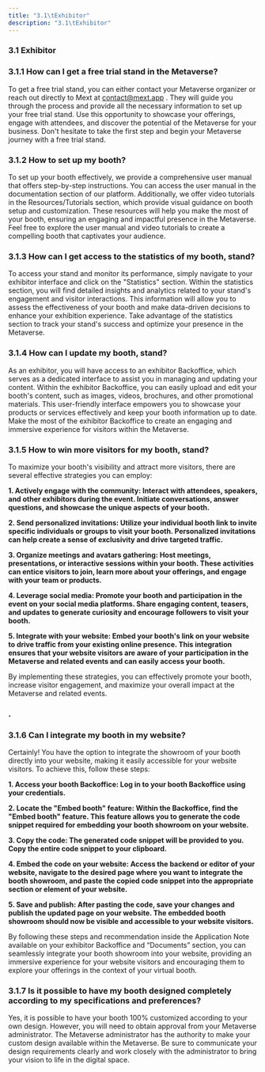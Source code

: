 ```yaml
---
title: "3.1\tExhibitor"
description: "3.1\tExhibitor"
---
```


### 3.1	Exhibitor

### 3.1.1	How can I get a free trial stand in the Metaverse?

To get a free trial stand, you can either contact your Metaverse organizer or reach out directly to Mext at [contact@mext.app](mailto\:contact@mext.app) . They will guide you through the process and provide all the necessary information to set up your free trial stand. Use this opportunity to showcase your offerings, engage with attendees, and discover the potential of the Metaverse for your business. Don't hesitate to take the first step and begin your Metaverse journey with a free trial stand.

### 3.1.2	How to set up my booth?

To set up your booth effectively, we provide a comprehensive user manual that offers step-by-step instructions. You can access the user manual in the documentation section of our platform. Additionally, we offer video tutorials in the Resources/Tutorials section, which provide visual guidance on booth setup and customization. These resources will help you make the most of your booth, ensuring an engaging and impactful presence in the Metaverse. Feel free to explore the user manual and video tutorials to create a compelling booth that captivates your audience.

### 3.1.3	How can I get access to the statistics of my booth, stand?

To access your stand and monitor its performance, simply navigate to your exhibitor interface and click on the "Statistics" section. Within the statistics section, you will find detailed insights and analytics related to your stand's engagement and visitor interactions. This information will allow you to assess the effectiveness of your booth and make data-driven decisions to enhance your exhibition experience. Take advantage of the statistics section to track your stand's success and optimize your presence in the Metaverse.

### 3.1.4	How can I update my booth, stand?

As an exhibitor, you will have access to an exhibitor Backoffice, which serves as a dedicated interface to assist you in managing and updating your content. Within the exhibitor Backoffice, you can easily upload and edit your booth's content, such as images, videos, brochures, and other promotional materials. This user-friendly interface empowers you to showcase your products or services effectively and keep your booth information up to date. Make the most of the exhibitor Backoffice to create an engaging and immersive experience for visitors within the Metaverse.

### 3.1.5	How to win more visitors for my booth, stand?

To maximize your booth's visibility and attract more visitors, there are several effective strategies you can employ:

**1.	Actively engage with the community: Interact with attendees, speakers, and other exhibitors during the event. Initiate conversations, answer questions, and showcase the unique aspects of your booth.**

**2.	Send personalized invitations: Utilize your individual booth link to invite specific individuals or groups to visit your booth. Personalized invitations can help create a sense of exclusivity and drive targeted traffic.**

**3.	Organize meetings and avatars gathering: Host meetings, presentations, or interactive sessions within your booth. These activities can entice visitors to join, learn more about your offerings, and engage with your team or products.**

**4.	Leverage social media: Promote your booth and participation in the event on your social media platforms. Share engaging content, teasers, and updates to generate curiosity and encourage followers to visit your booth.**

**5.	Integrate with your website: Embed your booth's link on your website to drive traffic from your existing online presence. This integration ensures that your website visitors are aware of your participation in the Metaverse and related events and can easily access your booth.**

By implementing these strategies, you can effectively promote your booth, increase visitor engagement, and maximize your overall impact at the Metaverse and related events.

### .

### 3.1.6	Can I integrate my booth in my website?

Certainly! You have the option to integrate the showroom of your booth directly into your website, making it easily accessible for your website visitors. To achieve this, follow these steps:

**1.	Access your booth Backoffice: Log in to your booth Backoffice using your credentials.**

**2.	Locate the "Embed booth" feature: Within the Backoffice, find the "Embed booth" feature. This feature allows you to generate the code snippet required for embedding your booth showroom on your website.**

**3.	Copy the code: The generated code snippet will be provided to you. Copy the entire code snippet to your clipboard.**

**4.	Embed the code on your website: Access the backend or editor of your website, navigate to the desired page where you want to integrate the booth showroom, and paste the copied code snippet into the appropriate section or element of your website.**

**5.	Save and publish: After pasting the code, save your changes and publish the updated page on your website. The embedded booth showroom should now be visible and accessible to your website visitors.**

By following these steps and recommendation inside the Application Note available on your exhibitor Backoffice and “Documents” section, you can seamlessly integrate your booth showroom into your website, providing an immersive experience for your website visitors and encouraging them to explore your offerings in the context of your virtual booth.

### 3.1.7	Is it possible to have my booth designed completely according to my specifications and preferences?

Yes, it is possible to have your booth 100% customized according to your own design. However, you will need to obtain approval from your Metaverse administrator. The Metaverse administrator has the authority to make your custom design available within the Metaverse. Be sure to communicate your design requirements clearly and work closely with the administrator to bring your vision to life in the digital space.
